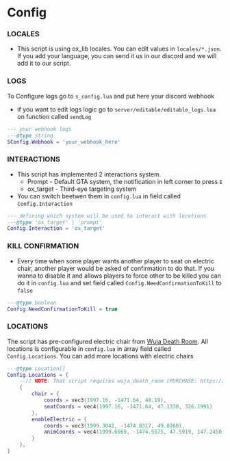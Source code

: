 # Config

### LOCALES

-   This script is using ox_lib locales. You can edit values in `locales/*.json`. If you add your language, you can send it us in our discord and we will add it to our script.

### LOGS

To Configure logs go to `s_config.lua` and put here your discord webhook

-   if you want to edit logs logic go to `server/editable/editable_logs.lua` on function called `sendLog`

```lua filename="s_config.lua"
--- your webhook logs
---@type string
SConfig.Webhook = 'your_webhook_here'
```

### INTERACTIONS

-   This script has implemented 2 interactions system.
    -   Prompt - Default GTA system, the notification in left corner to press `E`
    -   ox_target - Third-eye targeting system
-   You can switch beetwen them in `config.lua` in field called `Config.Interaction`

```lua filename="config.lua"
--- defining which system will be used to interact with locations
---@type 'ox_target' | 'prompt'
Config.Interaction = 'ox_target'
```

### KILL CONFIRMATION

-   Every time when some player wants another player to seat on electric chair, another player would be asked of confirmation to do that. If you wanna to disable it and allows players to force other to be killed you can do it in `config.lua` and set field called `Config.NeedConfirmationToKill` to `false`

```lua filename="config.lua"
---@type boolean
Config.NeedConfirmationToKill = true
```

### LOCATIONS

The script has pre-configured electric chair from [Wuja Death Room](https://wuja-maps.tebex.io/package/6312401). All locations is configurable in `config.lua` in array field called `Config.Locations`. You can add more locations with electric chairs

```lua filename="config.lua"
---@type Location[]
Config.Locations = {
    --// NOTE: That script requires wuja_death_room (PURCHASE: https://wuja-maps.tebex.io/package/6312401)
    {
        chair = {
            coords = vec3(1997.16, -1471.64, 48.19),
            seatCoords = vec4(1997.16, -1471.64, 47.1330, 326.1991)
        },
        enableElectric = {
            coords = vec3(1999.3041, -1474.8317, 49.0260),
            animCoords = vec4(1999.6069, -1474.5575, 47.5919, 147.2450)
        }
    },
}
```
